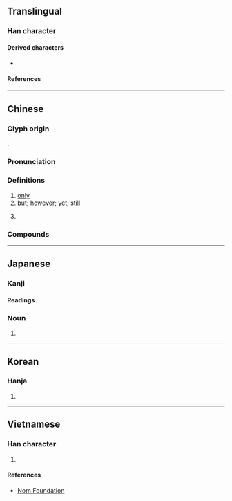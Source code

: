 {{character info/new}}
==Translingual==
{{stroke order|strokes=7}}
{{stroke order|type=animate}}

===Han character===
{{Han char|rn=9|rad=人|as=05|sn=7|four=26210|canj=OAM|ids=⿰亻旦}}

====Derived characters====
* {{l|mul|[[𭈂]], [[𢭱]], [[𣵤]], [[𨧝]], [[𩊹]], [[亱]], [[𮏈]], [[𮃿]], [[𨵀]], [[𠜬]]}}

====References====
{{Han ref|kx=0097.210|dkj=00495|dj=0206.100|hdz=10132.040|uh=4F46}}

----

==Chinese==
{{zh-forms}}

===Glyph origin===
{{Han etym}}
{{Han compound|人|alt1=亻|旦|ls=psc|c1=s|c2=p}}.

===Pronunciation===
{{zh-pron
|m=dàn
|c=daan6
|h=pfs=than/thán
|h_note=thán - archaic
|md=dáng
|mn=tān/xm,qz,tw:nā
|mn_note=tān - literary; nā - vernacular (limited, e.g. {{zh-l|*毋但}})
|mn-t=dang6
|w=2te
|mc=y
|oc=y
|cat=a,adv,con,prep
}}

===Definitions===
{{zh-hanzi}}

# [[only]]
# [[but]]; [[however]]; [[yet]]; [[still]]
#: {{zh-x|但是|but}}
# {{surname|lang=zh}}

{{attention|zh|are 但 and 但是 legitimately pure synonyms that can be freely swapped without sounding weird or are there things to beware of?}}

===Compounds===
{{zh-der|不但|但有|但書|但求塞責|但歌|但是|可但|但曲|但得|但使|但須|但願|但民|但云|但澤|但聞|但凡|何但|但求如願|撒但|格但斯克|非但|豈但|但店}}

{{zh-cat|Elementary}}

----

==Japanese==

===Kanji===
{{ja-kanji|grade=c|rs=人05}}

====Readings====
{{ja-readings
|goon=だん
|kanon=たん
|kun=ただ-し, ただ-
}}

===Noun===
{{ja-noun|ただ}}

# {{alternative form of|只|lang=ja}}

----

==Korean==

===Hanja===
{{ko-hanja|hangeul=단|rv=dan|mr=tan}}

# {{defn|lang=ko|sort=人05}}

----

==Vietnamese==

===Han character===
{{vi-hantu|[[đởn]], [[đản]], [[giản]]|rs=人05}}

# {{defn|lang=vi|sort=人05}}

====References====
* [http://nomfoundation.org/common/nom_details.php?codepoint=4f46 Nom Foundation]